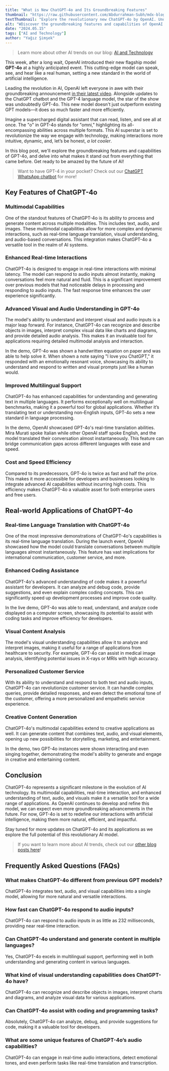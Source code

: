 ```yaml
---
title: "What is New ChatGPT-4o and Its Groundbreaking Features"
thumbnail: "https://raw.githubusercontent.com/Abdurrahman-Subh/mdx-blog/main/images/openai-logo.jpg"
textThumbnail: "Explore the revolutionary new ChatGPT-4o by OpenAI. Understand its features, including multimodal capabilities, real-time interactions, and advanced visual and audio understanding, setting a new standard in AI technology."
alt: "WDiscover the groundbreaking features and capabilities of OpenAI's latest model, GPT-4o. Learn how its multimodal capabilities, real-time interactions, and advanced understanding are set to revolutionize AI"
date: "2024.05.15"
tags: ["AI and Technology"]
author: "Yağız Şimşek"
---
```


<CustomImage
    src="https://raw.githubusercontent.com/Abdurrahman-Subh/mdx-blog/main/images/openai-logo.jpg"
    alt="OpenAI logo"
/>

> Learn more about other AI trends on our blog: [AI and Technology](https://stockimg.ai/blog/ai-and-technology/)

This week, after a long wait, OpenAI introduced their new flagship model **GPT-4o** at a highly anticipated event. This cutting-edge model can speak, see, and hear like a real human, setting a new standard in the world of artificial intelligence.

Leading the revolution in AI, OpenAI left everyone in awe with their groundbreaking announcement [in their latest video](https://www.youtube.com/live/DQacCB9tDaw?feature=shared). Alongside updates to the ChatGPT chatbot and the GPT-4 language model, the star of the show was undoubtedly GPT-4o. This new model doesn't just outperform existing GPT models—it does so much faster and more efficiently.

Imagine a supercharged digital assistant that can read, listen, and see all at once. The "o" in GPT-4o stands for "omni," highlighting its all-encompassing abilities across multiple formats. This AI superstar is set to revolutionize the way we engage with technology, making interactions more intuitive, dynamic, and, let’s be honest, *a lot cooler*.

In this blog post, we'll explore the groundbreaking features and capabilities of GPT-4o, and delve into what makes it stand out from everything that came before. Get ready to be amazed by the future of AI!

> Want to have GPT-4 in your pocket? Check out our [ChatGPT WhatsApp chatbot](https://stockimg.ai/blog/guide/how-to-use-chatchit-ai-for-free) for more!

## Key Features of ChatGPT-4o

<CustomImage
    src="https://media.stockimg.ai/image/0LNgX-rGwLrC.png"
    alt="Illustration of a computer demonstrating the multimodal capabilities of GPT-4o"
/>

### Multimodal Capabilities

One of the standout features of ChatGPT-4o is its ability to process and generate content across multiple modalities. This includes text, audio, and images. These multimodal capabilities allow for more complex and dynamic interactions, such as real-time language translation, visual understanding, and audio-based conversations. This integration makes ChatGPT-4o a versatile tool in the realm of AI systems.

### Enhanced Real-time Interactions

ChatGPT-4o is designed to engage in real-time interactions with minimal latency. The model can respond to audio inputs almost instantly, making conversations feel more natural and fluid. This is a significant improvement over previous models that had noticeable delays in processing and responding to audio inputs. The fast response time enhances the user experience significantly.

### Advanced Visual and Audio Understanding in GPT-4o

The model's ability to understand and interpret visual and audio inputs is a major leap forward. For instance, ChatGPT-4o can recognize and describe objects in images, interpret complex visual data like charts and diagrams, and provide detailed audio analysis. This makes it an invaluable tool for applications requiring detailed multimodal analysis and interaction.

In the demo, GPT-4o was shown a handwritten equation on paper and was able to help solve it. When shown a note saying "I love you ChatGPT," it responded with an emotionally resonant voice, showcasing its ability to understand and respond to written and visual prompts just like a human would.

### Improved Multilingual Support

ChatGPT-4o has enhanced capabilities for understanding and generating text in multiple languages. It performs exceptionally well on multilingual benchmarks, making it a powerful tool for global applications. Whether it’s translating text or understanding non-English inputs, GPT-4o sets a new standard in language processing.

In the demo, OpenAI showcased GPT-4o's real-time translation abilities. Mira Murati spoke Italian while other OpenAI staff spoke English, and the model translated their conversation almost instantaneously. This feature can bridge communication gaps across different languages with ease and speed.

### Cost and Speed Efficiency

Compared to its predecessors, GPT-4o is twice as fast and half the price. This makes it more accessible for developers and businesses looking to integrate advanced AI capabilities without incurring high costs. This efficiency makes ChatGPT-4o a valuable asset for both enterprise users and free users.

## Real-world Applications of ChatGPT-4o

<CustomImage
    src="https://media.stockimg.ai/image/ZOh4YnBmFyD.png"
    alt="a cool robot showcasing real-world applications"
/>

### Real-time Language Translation with ChatGPT-4o

One of the most impressive demonstrations of ChatGPT-4o's capabilities is its real-time language translation. During the launch event, OpenAI showcased how the model could translate conversations between multiple languages almost instantaneously. This feature has vast implications for international communication, customer service, and more.

### Enhanced Coding Assistance

ChatGPT-4o's advanced understanding of code makes it a powerful assistant for developers. It can analyze and debug code, provide suggestions, and even explain complex coding concepts. This can significantly speed up development processes and improve code quality.

In the live demo, GPT-4o was able to read, understand, and analyze code displayed on a computer screen, showcasing its potential to assist with coding tasks and improve efficiency for developers.

### Visual Content Analysis

The model's visual understanding capabilities allow it to analyze and interpret images, making it useful for a range of applications from healthcare to security. For example, GPT-4o can assist in medical image analysis, identifying potential issues in X-rays or MRIs with high accuracy.

### Personalized Customer Service

With its ability to understand and respond to both text and audio inputs, ChatGPT-4o can revolutionize customer service. It can handle complex queries, provide detailed responses, and even detect the emotional tone of the customer, offering a more personalized and empathetic service experience.

### Creative Content Generation

ChatGPT-4o's multimodal capabilities extend to creative applications as well. It can generate content that combines text, audio, and visual elements, opening up new possibilities for storytelling, marketing, and entertainment.

In the demo, two GPT-4o instances were shown interacting and even singing together, demonstrating the model's ability to generate and engage in creative and entertaining content.

## Conclusion

<CustomImage
    src="https://media.stockimg.ai/image/69hb6Rr0PuQ.png"
    alt="Child interacting with advanced AI technology"
/>

ChatGPT-4o represents a significant milestone in the evolution of AI technology. Its multimodal capabilities, real-time interaction, and enhanced understanding of text, audio, and visuals make it a versatile tool for a wide range of applications. As OpenAI continues to develop and refine this model, we can expect even more groundbreaking advancements in the future. For now, GPT-4o is set to redefine our interactions with artificial intelligence, making them more natural, efficient, and impactful.

Stay tuned for more updates on ChatGPT-4o and its applications as we explore the full potential of this revolutionary AI model.

> If you want to learn more about AI trends, check out our [other blog posts here](https://stockimg.ai/blog/ai-and-technology/)!

## Frequently Asked Questions (FAQs)

### What makes ChatGPT-4o different from previous GPT models?

ChatGPT-4o integrates text, audio, and visual capabilities into a single model, allowing for more natural and versatile interactions.

### How fast can ChatGPT-4o respond to audio inputs?

ChatGPT-4o can respond to audio inputs in as little as 232 milliseconds, providing near real-time interaction.

### Can ChatGPT-4o understand and generate content in multiple languages?

Yes, ChatGPT-4o excels in multilingual support, performing well in both understanding and generating content in various languages.

### What kind of visual understanding capabilities does ChatGPT-4o have?

ChatGPT-4o can recognize and describe objects in images, interpret charts and diagrams, and analyze visual data for various applications.

### Can ChatGPT-4o assist with coding and programming tasks?

Absolutely, ChatGPT-4o can analyze, debug, and provide suggestions for code, making it a valuable tool for developers.

### What are some unique features of ChatGPT-4o’s audio capabilities?

ChatGPT-4o can engage in real-time audio interactions, detect emotional tones, and even perform tasks like real-time translation and transcription.
